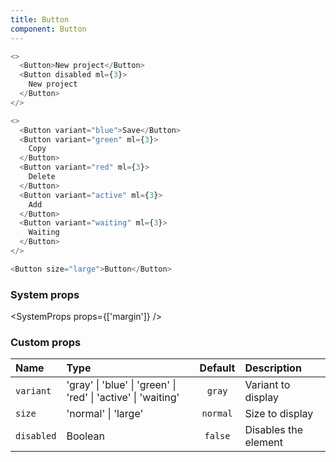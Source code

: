 ```yaml
---
title: Button
component: Button
---
```


```js live=true
<>
  <Button>New project</Button>
  <Button disabled ml={3}>
    New project
  </Button>
</>
```

```js live=true
<>
  <Button variant="blue">Save</Button>
  <Button variant="green" ml={3}>
    Copy
  </Button>
  <Button variant="red" ml={3}>
    Delete
  </Button>
  <Button variant="active" ml={3}>
    Add
  </Button>
  <Button variant="waiting" ml={3}>
    Waiting
  </Button>
</>
```

```js live=true
<Button size="large">Button</Button>
```

### System props

<SystemProps props={['margin']} />

### Custom props

| Name       | Type                                                          | Default  | Description          |
| :--------- | :------------------------------------------------------------ | :------: | :------------------- |
| `variant`  | 'gray' \| 'blue' \| 'green' \| 'red' \| 'active' \| 'waiting' |  `gray`  | Variant to display   |
| `size`     | 'normal' \| 'large'                                           | `normal` | Size to display      |
| `disabled` | Boolean                                                       | `false`  | Disables the element |
